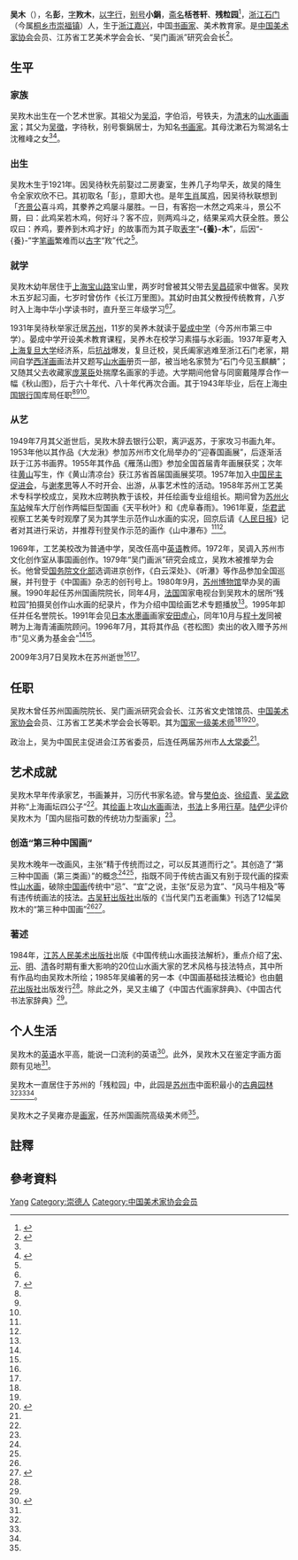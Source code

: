 {{Infobox writer
| name          = 吴䍩木
| image         = Wu_Yangmu.jpg
| image_size    = 200px
| caption       = 
| birth_name    = 吴彭
| zi            = 养木、䍩木
| hao           = 小鋗
| nationality   = {{PRC}}
| birth_date    = 1921年9月
| birth_place   = {{ROC-1921}}[[浙江省|浙江省]][[嘉兴县|嘉兴县]]
| death_date    = {{death date and age|2009|3|7|1921|9}}
| death_place   = {{PRC}}[[江苏省|江苏省]][[苏州市|苏州市]]
<!-- 未知參數 | party         = [[中国民主促进会|中国民主促进会]] -->
| language      = [[汉语|汉语]]、[[英语|英语]]
| residence     = [[江苏省|江苏省]][[苏州市|苏州市]]残粒园
| 職業          = [[画家|画家]]、[[書法家|書法家]]、[[教育家|教育家]]
| notable_works = '''主编'''：《中国古代画家辞典》、《中国古代书法家辞典》、《中国传统山水画技法解析》、《中国画基础技法概论》<br>
'''画作'''：《万竿烟雨图》、《万顷浩瀚总理情》、《墨石朱竹图》
}}
'''吴{{ruby|䍩|-{zh-cn:yǎng;zh-tw:ㄧㄤˇ }-}}木'''（{{bd|1921年|9月{{notetag|出生時間一作1920年<ref name=A>{{Citeweb|title=吳䍩木|url=https://wuyangmu.huajia.cc/intro/|work=中國畫家網|accessdate=2020-07-15|archive-date=2020-07-14|archive-url=https://web.archive.org/web/20200714170324/https://wuyangmu.huajia.cc/intro/|dead-url=no}}</ref><ref name=B>{{cite journal|title=根植传统  新益求新  吴养木山水画风演变刍议|author=馮德宏 |journal=收藏 |year=2017|issue=06}}</ref>。}}|2009年|3月7日|catIdx=W吴}}），名'''彭'''，[[表字|字]]'''䍩木'''，[[以字行|以字行]]，[[别号|别号]]'''小鋗'''，[[斋名|斋名]]'''栝苍轩'''、'''残粒园'''<ref name=C>{{Cite book |title=二十世纪中国书画家印款辞典·下 |author1=倪文東|author2=王培東|author3=朱關田|author4=連家生 |publisher=世界圖書出版西安公司 |year=2002 |isbn=978-7-5062-5321-5 }}</ref>，[[浙江|浙江]][[石門縣_(浙江省)|石门]]（今属[[桐乡市|桐乡市]][[崇福镇|崇福镇]]）人，生于[[浙江|浙江]][[嘉兴县|嘉兴]]，中国[[书画家|书画家]]、美术教育家。是[[中国美术家协会|中国美术家协会]]会员、江苏省工艺美术学会会长、“吴门画派”研究会会长<ref name=D>{{Citeweb|title=图集：福彩发行纪念抗战70周年主题彩票“和平是福”|url=http://caipiao.people.com.cn/n/2015/0831/c375872-27535696-16.html/|work=人民網|date=2015-08-31|accessdate=2020-07-15|archive-date=2015-09-11|archive-url=https://web.archive.org/web/20150911232629/http://caipiao.people.com.cn/n/2015/0831/c375872-27535696-16.html|dead-url=yes}}</ref>。

== 生平 ==
=== 家族 ===
吴䍩木出生在一个艺术世家。其祖父为[[吴滔|吴滔]]，字伯滔，号铁夫，为[[清末|清末]]的[[山水画|山水画]][[画家|画家]]；其父为[[吴征_(画家)|吴徵]]，字待秋，别号袌鋗居士，为知名[[书画家|书画家]]。其母沈漱石为鸳湖名士沈稚峰之女<ref name=A/><ref name=E>{{cite journal|title=吴门画派传承创新——记苏州书画家吴䍩木先生|author=胡绳玉 |journal=苏州杂志 |year=2002|issue=01}}</ref>。

=== 出生 ===
吴䍩木生于1921年。因吴待秋先前娶过二房妻室，生养几子均早夭，故吴的降生令全家欢欣不已。其初取名「彭」，意即大也。是年[[生肖|生肖]]属[[鸡|鸡]]，因吴待秋联想到「[[齐景公|齐景公]]喜斗鸡，其豢养之鸡屡斗屡胜。一日，有客抱一木然之鸡来斗，景公不屑，曰：此鸡呆若木鸡，何好斗？客不应，则两鸡斗之，结果呆鸡大获全胜。景公叹曰：养鸡，要养到木鸡才好」的故事而为其子取[[表字|表字]]“'''-{養}-木'''”，后因“-{養}-”字[[笔画|笔画]]繁难而以[[古字|古字]]“䍩”代之<ref name=E/>。

=== 就学 ===
吴䍩木幼年居住于[[上海|上海]][[宝山路|宝山路]]宝山里，两岁时曾被其父带去[[吴昌硕|吴昌硕]]家中做客。吴䍩木五岁起习画，七岁时曾仿作《长江万里图》{{notetag|有资料作四岁习画，九岁时仿作《长江万里图》<ref name=A/><ref name=G>{{cite journal|title=吴养木先生|author=周和平 |journal=苏州杂志 |year=2012|issue=01}}</ref>。}}。其幼时由其父教授传统教育，八岁时入上海中华小学读书时，直升至三年级学习<ref name=E/><ref name=F>{{cite journal|title=我的东西是留给未来的——访著名书画家吴䍩木|author=廖群 |journal=苏州杂志 |year=2004|issue=05}}</ref>。

1931年吴待秋举家迁居[[苏州|苏州]]，11岁的吴养木就读于[[晏成中学|晏成中学]]（今苏州市第三中学）。晏成中学开设美术教育课程，吴养木在校学习素描与水彩画。1937年夏考入[[上海复旦大学|上海复旦大学]]经济系，后[[抗战|抗战]]爆发，复旦迁校，吴氏阖家逃难至浙江石门老家，期间自学[[西洋画|西洋画]]画法并又题写[[山水画|山水画]]册页一部，被当地名家赞为“石门今见玉麒麟”；又随其父去收藏家[[庞莱臣|庞莱臣]]处揣摩名画家的手迹。大学期间他曾与同窗戴隆厚合作一幅《秋山图》，后于六十年代、八十年代再次合画。其于1943年毕业，后在上海[[中国银行|中国银行]]国库局任职<ref name=A/><ref name=E/><ref name=F/>。

=== 从艺 ===
1949年7月其父逝世后，吴䍩木辞去银行公职，离沪返苏，于家攻习书画九年。1953年他以其作品《大龙湫》参加苏州市文化局举办的“迎春国画展”，后逐渐活跃于江苏书画界。1955年其作品《雁荡山图》参加全国首届青年画展获奖；次年往[[黄山|黄山]]写生，作《黄山清凉台》获江苏省首届国画展奖项。1957年加入[[中国民主促进会|中国民主促进会]]，与[[谢孝思|谢孝思]]等人不时开会、出游，从事艺术性的活动。1958年苏州工艺美术专科学校成立，吴䍩木应聘执教于该校，并任绘画专业组组长。期间曾为[[苏州火车站|苏州火车站]]候车大厅创作两幅巨型国画《天平秋叶》和《虎阜春雨》。1961年夏，[[华君武|华君武]]视察工艺美专时观摩了吴为其学生示范作山水画的实况，回京后请《[[人民日报|人民日报]]》记者对其进行采访，并推荐刊登吴作示范的画作《山中瀑布》<ref name=E/><ref name=F/>。

1969年，工艺美校改为普通中学，吴改任高中[[英语|英语]]教师。1972年，吴调入苏州市文化创作室从事国画创作。1979年“吴门画派”研究会成立，吴䍩木被推举为会长。他曾受[[中华人民共和国国务院|国务院]][[中华人民共和国文化部|文化部]]选调进京创作，《白云深处》、《听瀑》等作品参加全国巡展，并刊登于《中国画》杂志的创刊号上。1980年9月，[[苏州博物馆|苏州博物馆]]举办吴的画展。1990年起任苏州国画院院长，同年4月，[[法国|法国]]国家电视台到吴䍩木的居所“残粒园”拍摄吴创作山水画的纪录片，作为介绍中国绘画艺术专题播放<ref name=E/>。1995年卸任并任名誉院长。1991年会见[[日本|日本]][[水墨画|水墨画]]画家[[安田虚心|安田虚心]]，同年10月与[[程十发|程十发]]同被聘为上海青浦画院顾问。1996年7月，其将其作品《苍松图》卖出的收入赠予苏州市“见义勇为基金会”<ref name=E/><ref name=F/>。

2009年3月7日吴䍩木在苏州逝世<ref name=A/><ref name=G/>。

== 任职 ==
吴䍩木曾任苏州国画院院长、吴门画派研究会会长、江苏省文史馆馆员、[[中国美术家协会|中国美术家协会]]会员、江苏省工艺美术学会会长等职。其为[[国家一级美术师|国家一级美术师]]<ref name=C/><ref name=D/><ref name=H>{{Citeweb|title=吴门山水画巨擘吴养木|url=http://news.cntv.cn/20111023/105166.shtml/|work=央视網|date=2011-10-23|accessdate=2020-07-15}}</ref>。

政治上，吴为中国民主促进会江苏省委员，后连任两届苏州市[[人大常委|人大常委]]<ref name=E/>。

== 艺术成就 ==
吴䍩木早年传承家艺，书画兼并，习历代书家名迹。曾与[[樊伯炎|樊伯炎]]、[[徐绍青|徐绍青]]、[[吴孟欧|吴孟欧]]并称“上海画坛四公子”<ref name=D/>。其[[绘画|绘画]]上攻[[山水画|山水画]]画法，[[书法|书法]]上多用[[行草|行草]]。[[陆俨少|陆俨少]]评价吴䍩木为「国内屈指可数的传统功力型画家」<ref name=H/>。

=== 创造“第三种中国画” ===
{{quote box
|width = 28em |align = right |bgcolor = #c6dbf7 |salign = right
|quote=䍩木四十岁后，努力于传统变化之理论和实践，迄有技法九百余种，获得成功者，不到一百种。曾将拙作举办一次观摩会，观者有远近而来者，但均表示看不懂，仅陆俨少等数人认为罕见之品也，看来要留诸后人矣。
|source=——2001年10月20日吴䍩木致周和平的信<ref name=G/>}}

{{quote box
|width = 28em |align = right |bgcolor = 	#E0B0FF |salign = right
|quote=吴䍩木先生的‘第三类画’不古不今，开宗立派，照先生自己的话来说，就是‘第三类画’是画给未来的。
|source=——吴䍩木学生、画家陈强<ref name=I/>}}

吴䍩木晚年一改画风，主张“精于传统而过之，可以反其道而行之”。其创造了“第三种中国画（第三类画）”的概念<ref name=B/><ref name=G/>，指既不同于传统古画又有别于现代画的探索性[[山水画|山水画]]，破除[[中国画|中国画]]传统中“忌”、“宜”之说，主张“反忌为宜”、“风马牛相及”等有违传统画法的技法。[[古吴轩出版社|古吴轩出版社]]出版的《当代吴门五老画集》刊选了12幅吴䍩木的“第三种中国画”<ref name=E/><ref name=I>{{Citeweb|title=名城艺术又一钜献——20世纪江南名城名家之吴䍩木展览正式开幕|url=https://m.sohu.com/a/405881190_349638|work=搜狐新闻|date=2020-07-05|accessdate=2020-07-15|archive-date=2020-07-14|archive-url=https://web.archive.org/web/20200714173910/https://m.sohu.com/a/405881190_349638|dead-url=no}}</ref>。

=== 著述 ===
1984年，[[江苏人民美术出版社|江苏人民美术出版社]]出版《中国传统山水画技法解析》，重点介绍了[[宋朝|宋]]、[[元朝|元]]、[[明|明]]、[[清|清]]各时期有重大影响的20位山水画大家的艺术风格与技法特点，其中所有作品均由吴䍩木所绘；1985年吴编著的另一本《中国画基础技法概论》也由[[朝花出版社|朝花出版社]]出版发行<ref name=H/>。除此之外，吴又主编了《中国古代画家辞典》、《中国古代书法家辞典》<ref name=D/>。

== 个人生活 ==
吴䍩木的[[英语|英语]]水平高，能说一口流利的英语<ref>{{Citeweb|title=吴䍩木先生的山水花鸟|url=https://ijs.ifeng.com/5679304/news.shtml?srctag=pc2m|work=凤凰网|date=2017-05-17|accessdate=2020-07-15|archive-date=2020-07-14|archive-url=https://web.archive.org/web/20200714183353/https://ijs.ifeng.com/5679304/news.shtml?srctag=pc2m|dead-url=no}}</ref>。此外，吴䍩木又在鉴定字画方面颇有见地<ref name=G/>。

吴䍩木一直居住于苏州的「残粒园」中，此园是[[苏州市|苏州市]]中面积最小的[[苏州古典园林|古典园林]]<ref name=E/><ref name=F/><ref name=G/>。

吴䍩木之子吴雍亦是[[画家|画家]]，任苏州国画院高级美术师<ref name=E/>。

== 註釋 ==
{{notefoot}}

== 參考資料 ==
{{reflist}}

{{Authority control}}
{{DEFAULTSORT:Wu吴}}
[[Category:吴姓|Yang]]
[[Category:崇德人|Category:崇德人]]
[[Category:中国美术家协会会员|Category:中国美术家协会会员]]